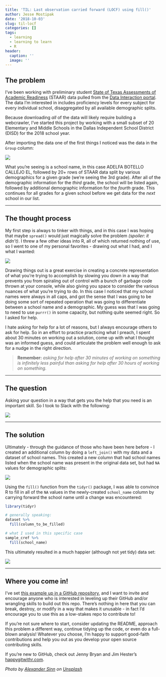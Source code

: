 ```yaml
---
title: 'TIL: Last observation carried forward (LOCF) using fill()'
author: Jesse Mostipak
date: '2018-10-03'
slug: til-locf
categories: []
tags:
  - learning
  - learning to learn
  - R
header:
  caption: ''
  image: ''
---
```


## The problem

I've been working with preliminary student [State of Texas Assessments of Academic Readiness](https://tea.texas.gov/student.assessment/staar/) (STAAR) data pulled from the [Data Interaction portal](https://txreports.emetric.net/?domain=1&report=1). The data I'm interested in includes proficiency levels for every subject for every individual school, disaggregated by all available demographic splits.

Because downloading _all_ of the data will likely require building a webcrawler, I've started this project by working with a small subset of 20 Elementary and Middle Schools in the Dallas Independent School District (DISD) for the 2018 school year.

After importing the data one of the first things I noticed was the data in the `Group` column:

![](https://i.imgur.com/SEWEVFe.png)

What you're seeing is a school name, in this case ADELFA BOTELLO CALLEJO EL, followed by 20+ rows of STAAR data split by various demographics for a given grade (we're seeing the 3rd grade). After all of the demographic information for the _third_ grade, the school will be listed again, followed by additional demographic information for the _fourth_ grade. This continues for all grades for a given school before we get data for the _next_ school in our list.

***

## The thought process

My first step is always to tinker with things, and in this case I was hoping that maybe `spread()` would just magically solve the problem _(spoiler: it didn't)_. I threw a few other ideas into R, all of which returned nothing of use, so I went to one of my personal favorites - drawing out what I had, and I what I wanted:

![](https://i.imgur.com/TOHGpXN.jpg)

Drawing things out is a great exercise in creating a concrete representation of what you're trying to accomplish by slowing you down in a way that prevents you from spiraling out of control with a bunch of garbage code thrown at your console, while also giving you space to consider the various nuances of what you're trying to do. In this case I noticed that my school names were always in all caps, and got the sense that I was going to be doing some sort of repeated operation that was going to differentiate between a school name and a demographic. My guess was that I was going to need to use `purrr()` in some capacity, but nothing quite seemed right. So I asked for help.

I hate asking for help for a lot of reasons, but I always encourage others to ask for help. So in an effort to practice practicing what I preach, I spent about 30 minutes on working out a solution, come up with what I thought was an informed guess, and could articulate the problem well enough to ask for a nudge in the right direction. 

> **Remember:** _asking for help after 30 minutes of working on something is infinitely less painful than asking for help after 30 hours of working on something._

***

## The question

Asking your question in a way that gets you the help that you need is an important skill. So I took to Slack with the following:

![](https://i.imgur.com/rpQuwhM.png)

***

## The solution

Ultimately - through the guidance of those who have been here before - I created an additional column by doing a `left_join()` with my data and a dataset of school names. This created a new column that had school names listed when the school name was present in the original data set, but had `NA` values for demographic splits: 

![](https://i.imgur.com/nD6nqIT.png)

Using the `fill()` function from the `tidyr()` package, I was able to convince R to fill in all of the `NA` values in the newly-created `school_name` column by carrying forward the school name until a change was encountered:

```r
library(tidyr)

# generally speaking:
dataset %>% 
  fill(column_to_be_filled)

# what I used in this specific case
sample_cref %>% 
  fill(school_name)
```
This ultimately resulted in a much happier (although not yet tidy) data set:

![](https://i.imgur.com/GzOcRdk.png)

***

## Where you come in!

I've set [this example up in a GitHub repository](https://github.com/jmostipak/til_locf_blogpost), and I want to invite and encourage anyone who is interested in leveling up their GitHub and/or wrangling skills to build out this repo. There's nothing in here that you can break, destroy, or modify in a way that makes it unusable - in fact I'd encourage you to use this as a low-stakes repo to contribute to! 

If you're not sure where to start, consider updating the README, approach this problem a different way, continue tidying up the code, or even do a full-blown analysis! Whatever you choose, I'm happy to support good-faith contributions and help you out as you develop your open source contributing skills.

If you're new to GitHub, check out Jenny Bryan and Jim Hester's [happygitwithr.com](http://happygitwithr.com/).

_Photo by <a href="https://unsplash.com/@swimstaralex?utm_source=unsplash&utm_medium=referral&utm_content=creditCopyText">Alexander Sinn</a> on <a href="https://unsplash.com/s/photos/data?utm_source=unsplash&utm_medium=referral&utm_content=creditCopyText">Unsplash</a>_